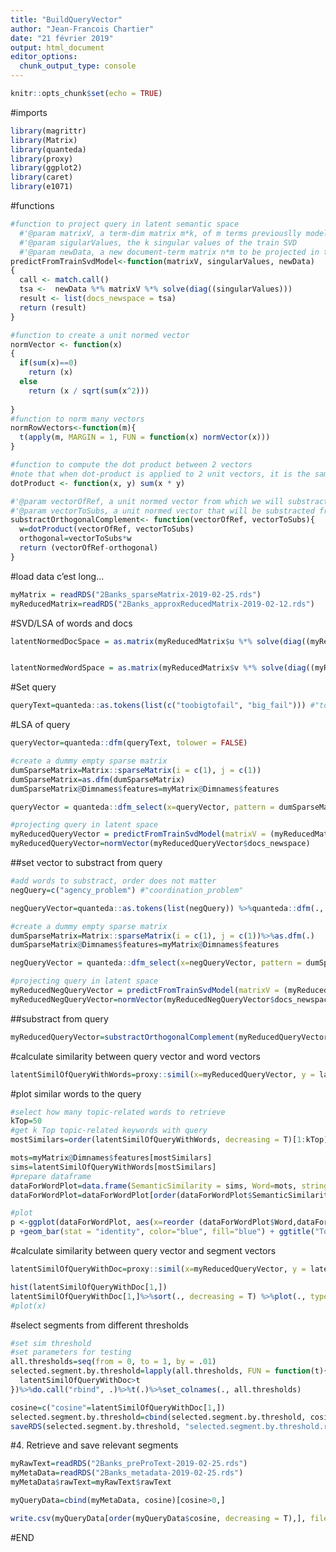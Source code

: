 ```yaml
---
title: "BuildQueryVector"
author: "Jean-Francois Chartier"
date: "21 février 2019"
output: html_document
editor_options: 
  chunk_output_type: console
---
```


```r
knitr::opts_chunk$set(echo = TRUE)
```

#imports
```r
library(magrittr)
library(Matrix)
library(quanteda)
library(proxy)
library(ggplot2)
library(caret)
library(e1071)
```


#functions
```r
#function to project query in latent semantic space
  #'@param matrixV, a term-dim matrix m*k, of m terms previouslly modelleled with a SVD of k latent dimensions
  #'@param sigularValues, the k singular values of the train SVD
  #'@param newData, a new document-term matrix n*m to be projected in the latent space of k dimensions 
predictFromTrainSvdModel<-function(matrixV, singularValues, newData)
{
  call <- match.call()
  tsa <-  newData %*% matrixV %*% solve(diag((singularValues)))
  result <- list(docs_newspace = tsa)
  return (result)
}

#function to create a unit normed vector
normVector <- function(x) 
{
  if(sum(x)==0)
    return (x)
  else 
    return (x / sqrt(sum(x^2)))
  
}
#function to norm many vectors
normRowVectors<-function(m){
  t(apply(m, MARGIN = 1, FUN = function(x) normVector(x)))
}

#function to compute the dot product between 2 vectors
#note that when dot-product is applied to 2 unit vectors, it is the same as computing the cosine metric
dotProduct <- function(x, y) sum(x * y)

#'@param vectorOfRef, a unit normed vector from which we will substract another vector
#'@param vectorToSubs, a unit normed vector that will be substracted from vectorOfRef
substractOrthogonalComplement<- function(vectorOfRef, vectorToSubs){
  w=dotProduct(vectorOfRef, vectorToSubs)
  orthogonal=vectorToSubs*w
  return (vectorOfRef-orthogonal)
}
```


#load data
c'est long...
```r
myMatrix = readRDS("2Banks_sparseMatrix-2019-02-25.rds")
myReducedMatrix=readRDS("2Banks_approxReducedMatrix-2019-02-12.rds")

```

#SVD/LSA of words and docs
```r
latentNormedDocSpace = as.matrix(myReducedMatrix$u %*% solve(diag((myReducedMatrix$d)))) %>% normRowVectors()


latentNormedWordSpace = as.matrix(myReducedMatrix$v %*% solve(diag((myReducedMatrix$d)))) %>% normRowVectors()

```

#Set query
```r
queryText=quanteda::as.tokens(list(c("toobigtofail", "big_fail"))) #"toobigtofail", "big_fail" "hazard_problem"

```


#LSA of query
```r
queryVector=quanteda::dfm(queryText, tolower = FALSE)

#create a dummy empty sparse matrix 
dumSparseMatrix=Matrix::sparseMatrix(i = c(1), j = c(1))
dumSparseMatrix=as.dfm(dumSparseMatrix)
dumSparseMatrix@Dimnames$features=myMatrix@Dimnames$features

queryVector = quanteda::dfm_select(x=queryVector, pattern = dumSparseMatrix, case_insensitive = TRUE, valuetype="glob")

#projecting query in latent space
myReducedQueryVector = predictFromTrainSvdModel(matrixV = (myReducedMatrix$v), singularValues = myReducedMatrix$d,  newData = as.matrix(queryVector))
myReducedQueryVector=normVector(myReducedQueryVector$docs_newspace)

```

##set vector to substract from query
```r
#add words to substract, order does not matter
negQuery=c("agency_problem") #"coordination_problem"

negQueryVector=quanteda::as.tokens(list(negQuery)) %>%quanteda::dfm(., tolower = FALSE)

#create a dummy empty sparse matrix 
dumSparseMatrix=Matrix::sparseMatrix(i = c(1), j = c(1))%>%as.dfm(.)
dumSparseMatrix@Dimnames$features=myMatrix@Dimnames$features

negQueryVector = quanteda::dfm_select(x=negQueryVector, pattern = dumSparseMatrix, case_insensitive = TRUE, valuetype="glob")

#projecting query in latent space
myReducedNegQueryVector = predictFromTrainSvdModel(matrixV = (myReducedMatrix$v), singularValues = myReducedMatrix$d,  newData = as.matrix(negQueryVector))
myReducedNegQueryVector=normVector(myReducedNegQueryVector$docs_newspace)
```

##substract from query
```r
myReducedQueryVector=substractOrthogonalComplement(myReducedQueryVector, myReducedNegQueryVector)
```

#calculate similarity between query vector and word vectors
```r
latentSimilOfQueryWithWords=proxy::simil(x=myReducedQueryVector, y = latentNormedWordSpace, by_rows=T, method=dotProduct, convert_distances = FALSE)
```

#plot similar words to the query
```r
#select how many topic-related words to retrieve
kTop=50
#get k Top topic-related keywords with query
mostSimilars=order(latentSimilOfQueryWithWords, decreasing = T)[1:kTop]

mots=myMatrix@Dimnames$features[mostSimilars]
sims=latentSimilOfQueryWithWords[mostSimilars]
#prepare dataframe
dataForWordPlot=data.frame(SemanticSimilarity = sims, Word=mots, stringsAsFactors = F)
dataForWordPlot=dataForWordPlot[order(dataForWordPlot$SemanticSimilarity, decreasing = T),]

#plot
p <-ggplot(dataForWordPlot, aes(x=reorder (dataForWordPlot$Word,dataForWordPlot$SemanticSimilarity), dataForWordPlot$SemanticSimilarity))
p +geom_bar(stat = "identity", color="blue", fill="blue") + ggtitle("Top-Related Keywords with Query")+ xlab("Keywords") + ylab("Score of Similarity")+theme_dark()+ coord_flip()
```


#calculate similarity between query vector and segment vectors
```r
latentSimilOfQueryWithDoc=proxy::simil(x=myReducedQueryVector, y = latentNormedDocSpace, by_rows=T, method=dotProduct, convert_distances = FALSE)
```

```r
hist(latentSimilOfQueryWithDoc[1,])
latentSimilOfQueryWithDoc[1,]%>%sort(., decreasing = T) %>%plot(., type = "l")
#plot(x)

```

#select segments from different thresholds
```r
#set sim threshold
#set parameters for testing
all.thresholds=seq(from = 0, to = 1, by = .01)
selected.segment.by.threshold=lapply(all.thresholds, FUN = function(t){
  latentSimilOfQueryWithDoc>t
})%>%do.call("rbind", .)%>%t(.)%>%set_colnames(., all.thresholds)

cosine=c("cosine"=latentSimilOfQueryWithDoc[1,])
selected.segment.by.threshold=cbind(selected.segment.by.threshold, cosine)
saveRDS(selected.segment.by.threshold, "selected.segment.by.threshold.rds")

```

#4. Retrieve and save relevant segments
```r
myRawText=readRDS("2Banks_preProText-2019-02-25.rds")
myMetaData=readRDS("2Banks_metadata-2019-02-25.rds")
myMetaData$rawText=myRawText$rawText

myQueryData=cbind(myMetaData, cosine)[cosine>0,]

write.csv(myQueryData[order(myQueryData$cosine, decreasing = T),], file = paste0("myQueryData", Sys.Date(),".csv"), fileEncoding = "UTF-8")
```

#END



